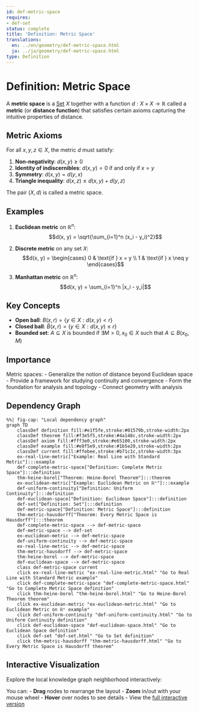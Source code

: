 ```yaml
---
id: def-metric-space
requires:
- def-set
status: complete
title: 'Definition: Metric Space'
translations:
  en: ../en/geometry/def-metric-space.html
  ja: ../ja/geometry/def-metric-space.html
type: Definition
---
```


# Definition: Metric Space {#def-metric-space}

A **metric space** is a [Set](../logic-set-theory/def-set.qmd) $X$ together with a function $d: X \times X \to \mathbb{R}$ called a **metric** (or **distance function**) that satisfies certain axioms capturing the intuitive properties of distance.

## Metric Axioms

For all $x, y, z \in X$, the metric $d$ must satisfy:

1. **Non-negativity**: $d(x, y) \geq 0$
2. **Identity of indiscernibles**: $d(x, y) = 0$ if and only if $x = y$
3. **Symmetry**: $d(x, y) = d(y, x)$
4. **Triangle inequality**: $d(x, z) \leq d(x, y) + d(y, z)$

The pair $(X, d)$ is called a metric space.

## Examples

1. **Euclidean metric** on $\mathbb{R}^n$:
   $$d(x, y) = \sqrt{\sum_{i=1}^n (x_i - y_i)^2}$$

2. **Discrete metric** on any set $X$:
   $$d(x, y) = \begin{cases} 0 & \text{if } x = y \\ 1 & \text{if } x \neq y \end{cases}$$

3. **Manhattan metric** on $\mathbb{R}^n$:
   $$d(x, y) = \sum_{i=1}^n |x_i - y_i|$$

## Key Concepts

- **Open ball**: $B(x, r) = \{y \in X : d(x, y) < r\}$
- **Closed ball**: $\bar{B}(x, r) = \{y \in X : d(x, y) \leq r\}$
- **Bounded set**: $A \subseteq X$ is bounded if $\exists M > 0, x_0 \in X$ such that $A \subseteq B(x_0, M)$

## Importance

Metric spaces:
- Generalize the notion of distance beyond Euclidean space
- Provide a framework for studying continuity and convergence
- Form the foundation for analysis and topology
- Connect geometry with analysis

## Dependency Graph

```mermaid
%%| fig-cap: "Local dependency graph"
graph TD
    classDef definition fill:#e1f5fe,stroke:#01579b,stroke-width:2px
    classDef theorem fill:#f3e5f5,stroke:#4a148c,stroke-width:2px
    classDef axiom fill:#fff3e0,stroke:#e65100,stroke-width:2px
    classDef example fill:#e8f5e9,stroke:#1b5e20,stroke-width:2px
    classDef current fill:#ffebee,stroke:#b71c1c,stroke-width:3px
    ex-real-line-metric["Example: Real Line with Standard Metric"]:::example
    def-complete-metric-space["Definition: Complete Metric Space"]:::definition
    thm-heine-borel["Theorem: Heine-Borel Theorem"]:::theorem
    ex-euclidean-metric["Example: Euclidean Metric on ℝⁿ"]:::example
    def-uniform-continuity["Definition: Uniform Continuity"]:::definition
    def-euclidean-space["Definition: Euclidean Space"]:::definition
    def-set["Definition: Set"]:::definition
    def-metric-space["Definition: Metric Space"]:::definition
    thm-metric-hausdorff["Theorem: Every Metric Space is Hausdorff"]:::theorem
    def-complete-metric-space --> def-metric-space
    def-metric-space --> def-set
    ex-euclidean-metric --> def-metric-space
    def-uniform-continuity --> def-metric-space
    ex-real-line-metric --> def-metric-space
    thm-metric-hausdorff --> def-metric-space
    thm-heine-borel --> def-metric-space
    def-euclidean-space --> def-metric-space
    class def-metric-space current
    click ex-real-line-metric "ex-real-line-metric.html" "Go to Real Line with Standard Metric example"
    click def-complete-metric-space "def-complete-metric-space.html" "Go to Complete Metric Space definition"
    click thm-heine-borel "thm-heine-borel.html" "Go to Heine-Borel Theorem theorem"
    click ex-euclidean-metric "ex-euclidean-metric.html" "Go to Euclidean Metric on ℝⁿ example"
    click def-uniform-continuity "def-uniform-continuity.html" "Go to Uniform Continuity definition"
    click def-euclidean-space "def-euclidean-space.html" "Go to Euclidean Space definition"
    click def-set "def-set.html" "Go to Set definition"
    click thm-metric-hausdorff "thm-metric-hausdorff.html" "Go to Every Metric Space is Hausdorff theorem"
```

## Interactive Visualization

Explore the local knowledge graph neighborhood interactively:

::: {.graph-viz data-id="def-metric-space" data-width="700" data-height="500"}
:::

You can:
- **Drag** nodes to rearrange the layout
- **Zoom** in/out with your mouse wheel
- **Hover** over nodes to see details
- View the [full interactive version](../../output/interactive/def-metric-space.html){target="_blank"}
